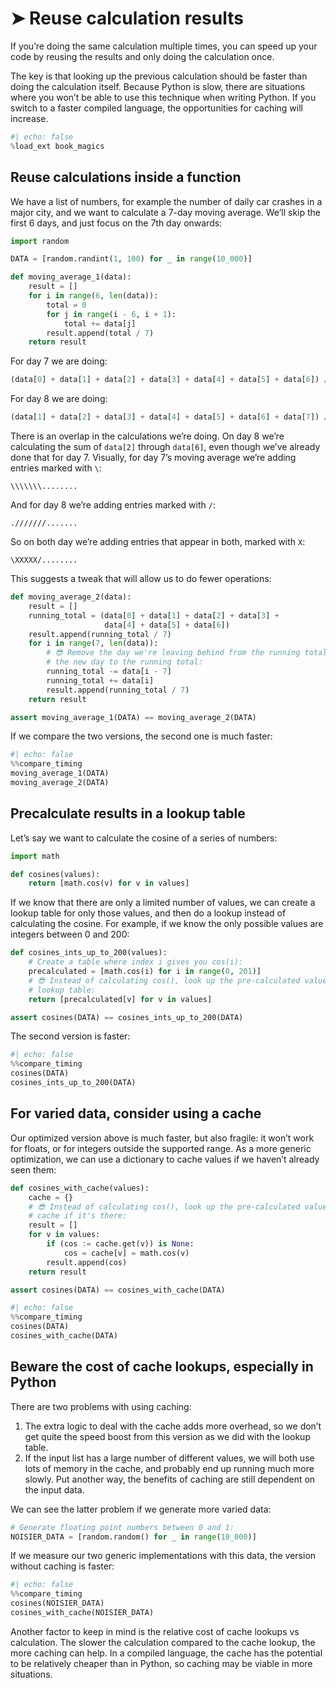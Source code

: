 # ➤ Reuse calculation results

If you're doing the same calculation multiple times, you can speed up your code by reusing the results and only doing the calculation once.

The key is that looking up the previous calculation should be faster than doing the calculation itself.
Because Python is slow, there are situations where you won't be able to use this technique when writing Python.
If you switch to a faster compiled language, the opportunities for caching will increase.

```python
#| echo: false
%load_ext book_magics
```

## Reuse calculations inside a function

We have a list of numbers, for example the number of daily car crashes in a major city, and we want to calculate a 7-day moving average.
We'll skip the first 6 days, and just focus on the 7th day onwards:

```python
import random

DATA = [random.randint(1, 100) for _ in range(10_000)]

def moving_average_1(data):
    result = []
    for i in range(6, len(data)):
        total = 0
        for j in range(i - 6, i + 1):
            total += data[j]
        result.append(total / 7)
    return result
```

For day 7 we are doing:

```python
(data[0] + data[1] + data[2] + data[3] + data[4] + data[5] + data[6]) / 7
```

For day 8 we are doing:

```python
(data[1] + data[2] + data[3] + data[4] + data[5] + data[6] + data[7]) / 7
```

There is an overlap in the calculations we're doing.
On day 8 we're calculating the sum of `data[2]` through `data[6]`, even though we've already done that for day 7.
Visually, for day 7's moving average we're adding entries marked with `\`:

```
\\\\\\\........
```

And for day 8 we're adding entries marked with `/`:

```
.///////.......
```

So on both day we're adding entries that appear in both, marked with `X`:

```
\XXXXX/........
```

This suggests a tweak that will allow us to do fewer operations:

```python
def moving_average_2(data):
    result = []
    running_total = (data[0] + data[1] + data[2] + data[3] +
                     data[4] + data[5] + data[6])
    result.append(running_total / 7)
    for i in range(7, len(data)):
        # 😎 Remove the day we're leaving behind from the running total, add
        # the new day to the running total:
        running_total -= data[i - 7]
        running_total += data[i]
        result.append(running_total / 7)
    return result

assert moving_average_1(DATA) == moving_average_2(DATA)
```

If we compare the two versions, the second one is much faster:

```python
#| echo: false
%%compare_timing
moving_average_1(DATA)
moving_average_2(DATA)
```

## Precalculate results in a lookup table

Let's say we want to calculate the cosine of a series of numbers:

```python
import math

def cosines(values):
    return [math.cos(v) for v in values]
```

If we know that there are only a limited number of values, we can create a lookup table for only those values, and then do a lookup instead of calculating the cosine.
For example, if we know the only possible values are integers between 0 and 200:

```python
def cosines_ints_up_to_200(values):
    # Create a table where index i gives you cos(i):
    precalculated = [math.cos(i) for i in range(0, 201)]
    # 😎 Instead of calculating cos(), look up the pre-calculated value in the
    # lookup table:
    return [precalculated[v] for v in values]

assert cosines(DATA) == cosines_ints_up_to_200(DATA)
```

The second version is faster:

```python
#| echo: false
%%compare_timing
cosines(DATA)
cosines_ints_up_to_200(DATA)
```

## For varied data, consider using a cache

Our optimized version above is much faster, but also fragile: it won't work for floats, or for integers outside the supported range.
As a more generic optimization, we can use a dictionary to cache values if we haven't already seen them:

```python
def cosines_with_cache(values):
    cache = {}
    # 😎 Instead of calculating cos(), look up the pre-calculated value in the
    # cache if it's there:
    result = []
    for v in values:
        if (cos := cache.get(v)) is None:
            cos = cache[v] = math.cos(v)
        result.append(cos)
    return result

assert cosines(DATA) == cosines_with_cache(DATA)
```

```python
#| echo: false
%%compare_timing
cosines(DATA)
cosines_with_cache(DATA)
```

## Beware the cost of cache lookups, especially in Python

There are two problems with using caching:

1. The extra logic to deal with the cache adds more overhead, so we don't get quite the speed boost from this version as we did with the lookup table.
2. If the input list has a large number of different values, we will both use lots of memory in the cache, and probably end up running much more slowly.
   Put another way, the benefits of caching are still dependent on the input data.

We can see the latter problem if we generate more varied data:

```python
# Generate floating point numbers between 0 and 1:
NOISIER_DATA = [random.random() for _ in range(10_000)]
```

If we measure our two generic implementations with this data, the version without caching is faster:

```python
#| echo: false
%%compare_timing
cosines(NOISIER_DATA)
cosines_with_cache(NOISIER_DATA)
```

Another factor to keep in mind is the relative cost of cache lookups vs calculation.
The slower the calculation compared to the cache lookup, the more caching can help.
In a compiled language, the cache has the potential to be relatively cheaper than in Python, so caching may be viable in more situations.
